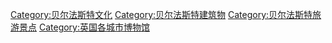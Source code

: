 [[Category:贝尔法斯特文化|Category:贝尔法斯特文化]]
[[Category:贝尔法斯特建筑物|Category:贝尔法斯特建筑物]]
[[Category:贝尔法斯特旅游景点|Category:贝尔法斯特旅游景点]]
[[Category:英国各城市博物馆|Category:英国各城市博物馆]]